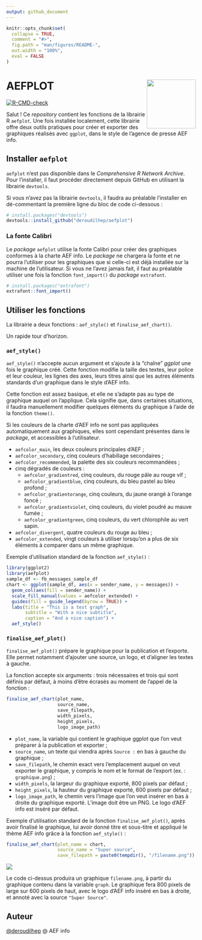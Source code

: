 ```yaml
---
output: github_document
---
```


<!-- README.md is generated from README.Rmd. Please edit that file -->

```r
knitr::opts_chunk$set(
  collapse = TRUE,
  comment = "#>",
  fig.path = "man/figures/README-",
  out.width = "100%",
  eval = FALSE
)
```

# AEFPLOT <img src="man/figures/hex_sticker.png" align="right" height="130" />

<!-- badges: start -->
[![R-CMD-check](https://github.com/deroudilhep/aefplot/actions/workflows/R-CMD-check.yaml/badge.svg)](https://github.com/deroudilhep/aefplot/actions/workflows/R-CMD-check.yaml)
<!-- badges: end -->

Salut ! Ce *repository* contient les fonctions de la librairie R `aefplot`. Une fois installée localement, cette librairie offre deux outils pratiques pour créer et exporter des graphiques réalisés avec `ggplot`, dans le style de l’agence de presse AEF info.

## Installer `aefplot`

`aefplot` n’est pas disponible dans le *Comprehensive R Network Archive*. Pour l’installer, il faut procéder directement depuis GitHub en utilisant la librairie `devtools`.

Si vous n’avez pas la librairie `devtools`, il faudra au préalable l’installer en dé-commentant la première ligne du bloc de code ci-dessous :

``` r
# install.packages("devtools")
devtools::install_github("deroudilhep/aefplot")
```

### La fonte Calibri

Le *package* `aefplot` utilise la fonte Calibri pour créer des graphiques conformes à la charte AEF info. Le *package* ne chargera la fonte et ne pourra l'utiliser pour les graphiques que si celle-ci est déjà installée sur la machine de l'utilisateur. Si vous ne l'avez jamais fait, il faut au préalable utiliser une fois la fonction `font_import()` du *package* `extrafont`.

```r
# install.packages("extrafont")
extrafont::font_import()
```

## Utiliser les fonctions

La librairie a deux fonctions : `aef_style()` et `finalise_aef_chart()`.

Un rapide tour d’horizon.

### `aef_style()`

`aef_style()` n’accepte aucun argument et s’ajoute à la “chaîne” *ggplot* une fois le graphique créé. Cette fonction modifie la taille des textes, leur police et leur couleur, les lignes des axes, leurs titres ainsi que les autres éléments standards d’un graphique dans le style d’AEF info.

Cette fonction est assez basique, et elle ne s’adapte pas au type de graphique auquel on l’applique. Cela signifie que, dans certaines situations, il faudra manuellement modifier quelques éléments du graphique à l’aide de la fonction `theme()`.

Si les couleurs de la charte d'AEF info ne sont pas appliquées automatiquement aux graphiques, elles sont cependant présentes dans le *package*, et accessibles à l'utilisateur.

- `aefcolor_main`, les deux couleurs principales d'AEF ;
- `aefcolor_secondary`, cinq couleurs d'habillage secondaires ;
- `aefcolor_recommended`, la palette des six couleurs recommandées ;
- cinq dégradés de couleurs :
  - `aefcolor_gradientred`, cinq couleurs, du rouge pâle au rouge vif ;
  - `aefcolor_gradientblue`, cinq couleurs, du bleu pastel au bleu profond ;
  - `aefcolor_gradientorange`, cinq couleurs, du jaune orangé à l'orange foncé ;
  - `aefcolor_gradientviolet`, cinq couleurs, du violet poudré au mauve fumée ;
  - `aefcolor_gradientgreen`, cinq couleurs, du vert chlorophile au vert sapin.
- `aefcolor_divergent`, quatre couleurs du rouge au bleu ;
- `aefcolor_extended`, vingt couleurs à utiliser lorsqu'on a plus de six éléments à comparer dans un même graphique.

Exemple d’utilisation standard de la fonction `aef_style()` :

```r
library(ggplot2)
library(aefplot)
sample_df <- fb_messages_sample_df
chart <- ggplot(sample_df, aes(x = sender_name, y = messages)) +
  geom_col(aes(fill = sender_name)) +
  scale_fill_manual(values = aefcolor_extended) +
  guides(fill = guide_legend(byrow = TRUE)) +
  labs(title = "This is a test graph",
       subtitle = "With a nice subtitle",
       caption = "And a nice caption") +
  aef_style()
```

### `finalise_aef_plot()`

`finalise_aef_plot()` prépare le graphique pour la publication et l'exporte. Elle permet notamment d’ajouter une source, un logo, et d'aligner les textes à gauche.

La fonction accepte six arguments : trois nécessaires et trois qui sont définis par défaut, à moins d’être écrasés au moment de l’appel de la fonction :

``` r
finalise_aef_chart(plot_name, 
                   source_name, 
                   save_filepath, 
                   width_pixels, 
                   height_pixels, 
                   logo_image_path)
```

- `plot_name`, la variable qui contient le graphique ggplot que l'on veut préparer à la publication et exporter ;
- `source_name`, un texte qui viendra après `Source :` en bas à gauche du graphique ;
- `save_filepath`, le chemin exact vers l'emplacement auquel on veut exporter le graphique, y compris le nom et le format de l'export (ex. : `graphique.png`) ;
- `width_pixels`, la largeur du graphique exporté, 800 pixels par défaut ;
- `height_pixels`, la hauteur du graphique exporté, 600 pixels par défaut ;
- `logo_image_path`, le chemin vers l'image que l'on veut insérer en bas à droite du graphique exporté. L'image doit être un PNG. Le logo d'AEF info est inséré par défaut.

Exemple d’utilisation standard de la fonction `finalise_aef_plot()`, après avoir finalisé le graphique, lui avoir donné titre et sous-titre et appliqué le thème AEF info grâce à la fonction `aef_style()` :

```r
finalise_aef_chart(plot_name = chart,
                   source_name = "Super source",
                   save_filepath = paste0(tempdir(), "/filename.png"))
```

![](man/figures/filename.png)

Le code ci-dessus produira un graphique `filename.png`, à partir du graphique contenu dans la variable `graph`. Le graphique fera 800 pixels de large sur 600 pixels de haut, avec le logo d'AEF info inséré en bas à droite, et annoté avec la source `"Super Source"`.

## Auteur

[@deroudilhep](mailto:pierre.deroudilhe@aefinfo.fr) @ AEF info
